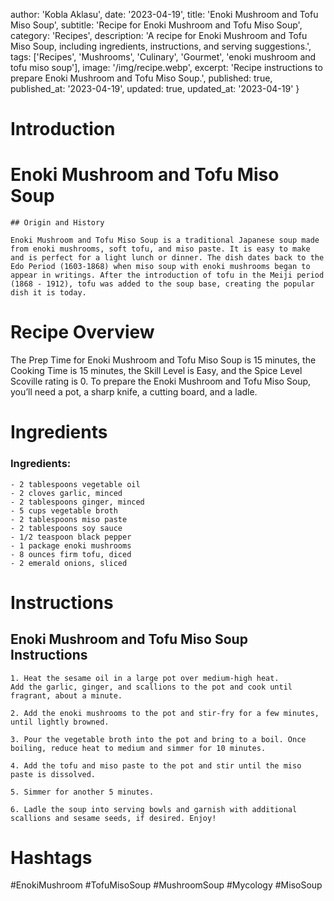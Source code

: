 
  author: 'Kobla Aklasu',
  date: '2023-04-19',
  title: 'Enoki Mushroom and Tofu Miso Soup',
  subtitle: 'Recipe for Enoki Mushroom and Tofu Miso Soup',
  category: 'Recipes',
  description: 'A recipe for Enoki Mushroom and Tofu Miso Soup, including ingredients, instructions, and serving suggestions.',
  tags: ['Recipes', 'Mushrooms', 'Culinary', 'Gourmet', 'enoki mushroom and tofu miso soup'],
  image: '/img/recipe.webp',
  excerpt: 'Recipe instructions to prepare Enoki Mushroom and Tofu Miso Soup.',
  published: true,
  published_at: '2023-04-19',
  updated: true,
  updated_at: '2023-04-19'
}


  # Introduction

# Enoki Mushroom and Tofu Miso Soup
    
    ## Origin and History
    
    Enoki Mushroom and Tofu Miso Soup is a traditional Japanese soup made from enoki mushrooms, soft tofu, and miso paste. It is easy to make and is perfect for a light lunch or dinner. The dish dates back to the Edo Period (1603-1868) when miso soup with enoki mushrooms began to appear in writings. After the introduction of tofu in the Meiji period (1868 - 1912), tofu was added to the soup base, creating the popular dish it is today.

# Recipe Overview

The Prep Time for Enoki Mushroom and Tofu Miso Soup is 15 minutes, the Cooking Time is 15 minutes, the Skill Level is Easy, and the Spice Level Scoville rating is 0. To prepare the Enoki Mushroom and Tofu Miso Soup, you’ll need a pot, a sharp knife, a cutting board, and a ladle.

# Ingredients

### Ingredients:
    - 2 tablespoons vegetable oil
    - 2 cloves garlic, minced
    - 2 tablespoons ginger, minced
    - 5 cups vegetable broth
    - 2 tablespoons miso paste
    - 2 tablespoons soy sauce
    - 1/2 teaspoon black pepper 
    - 1 package enoki mushrooms 
    - 8 ounces firm tofu, diced 
    - 2 emerald onions, sliced

# Instructions

## Enoki Mushroom and Tofu Miso Soup Instructions
    
    1. Heat the sesame oil in a large pot over medium-high heat.
    Add the garlic, ginger, and scallions to the pot and cook until fragrant, about a minute.
    
    2. Add the enoki mushrooms to the pot and stir-fry for a few minutes, until lightly browned.
    
    3. Pour the vegetable broth into the pot and bring to a boil. Once boiling, reduce heat to medium and simmer for 10 minutes.
    
    4. Add the tofu and miso paste to the pot and stir until the miso paste is dissolved.
    
    5. Simmer for another 5 minutes.
    
    6. Ladle the soup into serving bowls and garnish with additional scallions and sesame seeds, if desired. Enjoy!

# Hashtags

#EnokiMushroom #TofuMisoSoup #MushroomSoup #Mycology #MisoSoup



